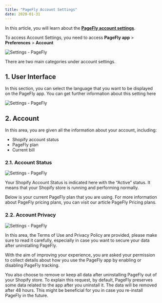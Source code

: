 ```yaml
---
title: "PageFly Account Settings"
date: 2020-01-31
---
```


In this article, you will learn about the [**PageFly account settings**](https://help.pagefly.io/manual/account-settings/ "PageFly Account Settings").

To access Account Settings, you need to access **PageFly app** > **Preferences** > **Account**

![Settings - PageFly](images/EqCKc_R06JXFXdhsumOP8ou5-9lI1ROMHIlwQedArfF9DndJp6WC9QlRHfjnYft8GLDoY7srXRf_-61cw4MtZo9IJRmLHVWUHOaXoLXC7zOGLnJgIGTDS8QGmKd-FQ3ElOTV0XtOefR3K7ZroNLGAhc)

There are two main categories under account settings.

## 1\. User Interface

In this section, you can select the language that you want to be displayed on the PageFly app. You can get further information about this setting here

![Settings - PageFly](images/XvfauiGS94FqiMy8b1RyVPiFgOUhuaJQZ5-Tdij3xhQhsDD2YyCSigeP_4xYfSNO2wc0VusF8EB5ifgUjIgeTC1LEhOcISG_KJOHak_OztGdW1jASiKMJSrYXJzL63WoyNVdjuYnCPs78KT7ETwdA9E)

## 2\. Account

In this area, you are given all the information about your account, including:

- Shopify account status
- PageFly plan
- Current bill

### 2.1. Account Status

![Settings - PageFly](images/90bg2SVZFsDTrLjvnGt_JKet_LZznGuqiVD0eD_GQkm_ktV57e0h-mutk-ZR7kIlnQwPekn_bBFSL7FAHEHIUEDL0CWv9X16-xYxx7wtg4QM_MZnAlkd_XyQWiaaH2UjdI9lKaF4XlTWxAMl0m7h8z0)

Your Shopify Account Status is indicated here with the “Active” status. It means that your Shopify store is running and performing normally.

Below is your current PageFly plan that you are using. For more information about PageFly pricing plans, you can visit our article PageFly Pricing plans.

### 2.2. Account Privacy

![Settings - PageFly](images/HwNhiEvViIucRDObg-Om0n5ngoVsE8ZaM449VEV0fHitqqLmG5oY6Wx8NjK01c1RHm-smnQb2NWNYcYcA9-EqQGA5Cq_QEODOBlZTzGIRJ1NdiU_HscK-rNlLhK2J42IxXw9G3Ie6wcvbCQ5aE-COZE)

In this area, the Terms of Use and Privacy Policy are provided, please make sure to read it carefully, especially in case you want to secure your data after uninstalling PageFly.

With the aim of improving your experience, you are asked your permission to collect details about how you use the PageFly app by enabling or disabling PageFly tracking.

You also choose to remove or keep all data after uninstalling PageFly out of your Shopify store. To explain this request, by default, PageFly preserves some data related to the app after you uninstall it. The data will be removed after 48 hours. This might be beneficial for you in case you re-install PageFly in the future.
